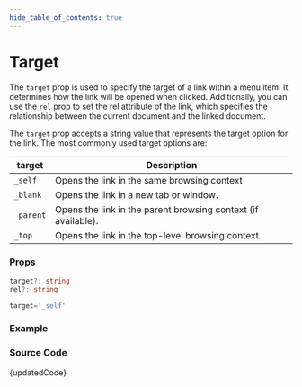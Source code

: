```yaml
---
hide_table_of_contents: true
---
```



# Target


The `target` prop is used to specify the target of a link within a menu item. It determines how the link will be opened when clicked. Additionally, you can use the `rel` prop to set the rel attribute of the link, which specifies the relationship between the current document and the linked document.

The `target` prop accepts a string value that represents the target option for the link. The most commonly used target options are:

| target    | Description                                                   |
| --------- | ------------------------------------------------------------- |
| `_self`   | Opens the link in the same browsing context                   |
| `_blank`  | Opens the link in a new tab or window.                        |
| `_parent` | Opens the link in the parent browsing context (if available). |
| `_top`    | Opens the link in the top-level browsing context.             |

### Props

```ts noCopy
target?: string
rel?: string
```

```ts noCopy title='Default Value'
target='_self'
```

### Example

<BrowserWindow url='/horizontal-menu/menu-item/target'>
  <Provider>
    <Target />
  </Provider>
</BrowserWindow>

### Source Code

<TsToJsCodeSnippet>{updatedCode}</TsToJsCodeSnippet>
